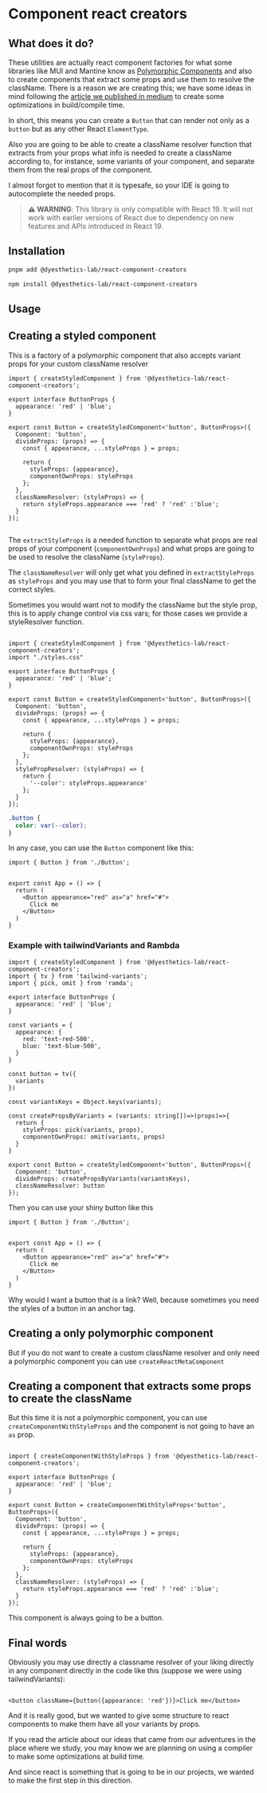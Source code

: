 
# Component react creators


## What does it do?
These utilities are actually react component factories for what some libraries like
MUI and Mantine know as [Polymorphic Components](https://mantine.dev/guides/polymorphic/)
and also to create components that extract some props and use them to resolve the className.
There is a reason we are creating this; we have some ideas in mind following the
[article we published in medium](https://medium.com/p/0d7195316741#1045-9740101021bc)
to create some optimizations in build/compile time.

In short, this means you can create a `Button` that can render not only as a `button` but as any
other React `ElementType`.

Also you are going to be able to create a className resolver function that extracts
from your props what info is needed to create a className according to, for instance, some variants
of your component, and separate them from the real props of the component.

I almost forgot to mention that it is typesafe, so your IDE is going to autocomplete the needed props.

> **⚠️ WARNING**: This library is only compatible with React 19. It will not work with earlier versions of React due to dependency on new features and APIs introduced in React 19.

## Installation


<Tabs>
  <Tab label="pnpm">

```bash
pnpm add @dyesthetics-lab/react-component-creators
```
  </Tab>

  <Tab label="npm">

```bash
npm install @dyesthetics-lab/react-component-creators
```
  </Tab>
</Tabs>

## Usage

## Creating a styled component

This is a factory of a polymorphic component that also accepts variant props for your custom className
resolver

```tsx title="Button.tsx"
import { createStyledComponent } from '@dyesthetics-lab/react-component-creators';

export interface ButtonProps {
  appearance: 'red' | 'blue';
}

export const Button = createStyledComponent<'button', ButtonProps>({
  Component: 'button',
  divideProps: (props) => {
    const { appearance, ...styleProps } = props;

    return {
      styleProps: {appearance},
      componentOwnProps: styleProps
    };
  },
  classNameResolver: (styleProps) => {
    return styleProps.appearance === 'red' ? 'red' :'blue';
  }
});


```
The `extractStyleProps` is a needed function to separate what props are real props
of your component (`componentOwnProps`) and what props are going to be used to resolve the className
(`styleProps`).

The `classNameResolver` will only get what you defined in `extractStyleProps` as `styleProps` and
you may use that to form your final className to get the correct styles.

Sometimes you would want not to modify the className but the style prop, this is to
apply change control via css vars; for those cases we provide a styleResolver function.

```tsx title="Button.tsx"

import { createStyledComponent } from '@dyesthetics-lab/react-component-creators';
import "./styles.css"

export interface ButtonProps {
  appearance: 'red' | 'blue';
}

export const Button = createStyledComponent<'button', ButtonProps>({
  Component: 'button',
  divideProps: (props) => {
    const { appearance, ...styleProps } = props;

    return {
      styleProps: {appearance},
      componentOwnProps: styleProps
    };
  },
  stylePropResolver: (styleProps) => {
    return {
      '--color': styleProps.appearance'
    };
  }
});

```

```css title="styles.css"
.button {
  color: var(--color);
}
```

In any case, you can use the `Button` component like this:

```tsx title="App.tsx"
import { Button } from './Button';


export const App = () => {
  return (
    <Button appearance="red" as="a" href="#">
      Click me
    </Button>
  )
}
```

### Example with tailwindVariants and Rambda

```tsx title="Button.tsx"
import { createStyledComponent } from '@dyesthetics-lab/react-component-creators';
import { tv } from 'tailwind-variants';
import { pick, omit } from 'ramda';

export interface ButtonProps {
  appearance: 'red' | 'blue';
}

const variants = {
  appearance: {
    red: 'text-red-500',
    blue: 'text-blue-500',
  }
}

const button = tv({
  variants
})

const variantsKeys = Object.keys(variants);

const createPropsByVariants = (variants: string[])=>(props)=>{
  return {
    styleProps: pick(variants, props),
    componentOwnProps: omit(variants, props)
  }
}

export const Button = createStyledComponent<'button', ButtonProps>({
  Component: 'button',
  divideProps: createPropsByVariants(variantsKeys),
  classNameResolver: button
});

```

Then you can use your shiny button like this

```tsx title="App.tsx"
import { Button } from './Button';


export const App = () => {
  return (
    <Button appearance="red" as="a" href="#">
      Click me
    </Button>
  )
}
```

Why would I want a button that is a link? Well, because sometimes you need the styles of a button
in an anchor tag.

## Creating a only polymorphic component
But if you do not want to create a custom className resolver and only need a polymorphic component
you can use `createReactMetaComponent`

## Creating a component that extracts some props to create the className
But this time it is not a polymorphic component, you can use `createComponentWithStyleProps`
and the component is not going to have an `as` prop.


```tsx title="Button.tsx"

import { createComponentWithStyleProps } from '@dyesthetics-lab/react-component-creators';

export interface ButtonProps {
  appearance: 'red' | 'blue';
}

export const Button = createComponentWithStyleProps<'button', ButtonProps>({
  Component: 'button',
  divideProps: (props) => {
    const { appearance, ...styleProps } = props;

    return {
      styleProps: {appearance},
      componentOwnProps: styleProps
    };
  },
  classNameResolver: (styleProps) => {
    return styleProps.appearance === 'red' ? 'red' :'blue';
  }
});

```
This component is always going to be a button.

## Final words

Obviously you may use directly a classname resolver of your liking directly in any
component directly in the code like this (suppose we were using tailwindVariants):

```tsx

<button className={button({appearance: 'red'})}>Click me</button>

```

And it is really good, but we wanted to give some structure to react components to make them
have all your variants by props.

If you read the article about our ideas that came from our adventures in the place where we study,
you may know we are planning on using a compiler to make some optimizations at build time.

And since react is something that is going to be in our projects, we wanted to make the first
step in this direction.
